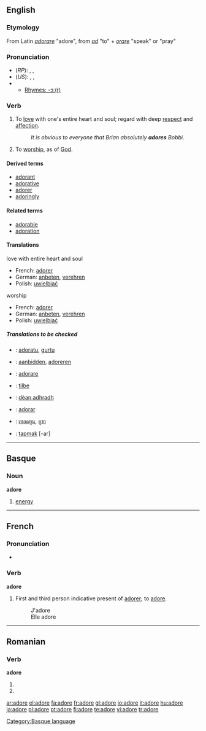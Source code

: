{{see|adoré}}
==English==

===Etymology===
From Latin ''[[adorare]]'' "adore", from ''[[ad]]'' "to" + ''[[orare]]'' "speak" or "pray"

===Pronunciation===
*(''RP''): {{AHD|ədô'}}, {{IPA|/əˈdɔː/}}, {{SAMPA|/@"dO:/}}
*(''US''): {{AHD|ədôr'}}, {{IPA|/əˈdɔːr/}}, {{SAMPA|/@"dO:r/}}
*{{audio|en-us-adore.ogg|Audio (US)}}
**[[rhymes:English:-ɔː(r)|Rhymes: -ɔː(r)]]

===Verb===
{{en-verb|ador|ing}}

# To [[love]] with one's entire heart and soul; regard with deep [[respect]] and [[affection]].
#: ''It is obvious to everyone that Brian absolutely '''adores''' Bobbi.''
# To [[worship]], as of [[God]].

====Derived terms====
*[[adorant]]
*[[adorative]]
*[[adorer]]
*[[adoringly]]

====Related terms====
*[[adorable]]
*[[adoration]]

====Translations====
;love with entire heart and soul
*French: [[adorer]]
*German: [[anbeten]], [[verehren]]
*Polish: [[uwielbiać]]
;worship
*French: [[adorer]]
*German: [[anbeten]], [[verehren]]
*Polish: [[uwielbiać]]
=====Translations to be checked=====
{{checktrans}}

*{{ttbc|Basque}}: [[adoratu]], [[gurtu]]
*{{ttbc|Dutch}}: [[aanbidden]], [[adoreren]]
*{{ttbc|Italian}}: [[adorare]]

*{{ttbc|Norwegian}}: [[tilbe]]
*{{ttbc|Scottish Gaelic}}: [[dèan adhradh]]
*{{ttbc|Spanish}}: [[adorar]]
*{{ttbc|Thai}}: [[เทอดทูน]], [[บูชา]]
*{{ttbc|Turkish}}: [[tapmak]] [-ar]


----

==Basque==

===Noun===
'''adore'''

# [[energy]]

[[Category:Basque language]]

----

==French==

===Pronunciation===
*{{IPA|/a'doːr/}}

===Verb===
'''adore'''

# First and third person indicative present of [[adorer]]; to [[adore]].
#:J'adore
#:Elle adore

----

==Romanian==

===Verb===
'''adore'''

# {{ro-form-verb|3s|sub|adora}}
# {{ro-form-verb|3p|sub|adora}}

[[ar:adore]]
[[el:adore]]
[[fa:adore]]
[[fr:adore]]
[[gl:adore]]
[[io:adore]]
[[it:adore]]
[[hu:adore]]
[[ja:adore]]
[[pl:adore]]
[[pt:adore]]
[[fi:adore]]
[[te:adore]]
[[vi:adore]]
[[tr:adore]]